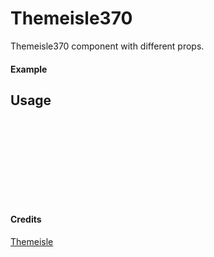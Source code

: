 
<Meta of={Themeisle370} title="Themeisle/Themeisle370" />

# Themeisle370

Themeisle370 component with different props.

#### Example

<Canvas of={Themeisle370.Primary} />

## Usage

```ts
import { Themeisle370 } from "yadl-ui";

const Example = () => {
  return (
      <Themeisle370 />
  );
};

export default Example;
```

#### Credits
[Themeisle](https://themeisle.com/illustrations)
